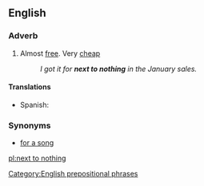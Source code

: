 ==English==

===Adverb===
{{en-adv|pos=[[next]] [[to]] [[nothing]]|-}}

# Almost [[free]]. Very [[cheap]]
#:''I got it for '''next to nothing''' in the January sales.''

====Translations====
*Spanish: {{t|es|de balde}}

===Synonyms===
*[[for a song]]

[[Category:English prepositional phrases]]

[[pl:next to nothing]]